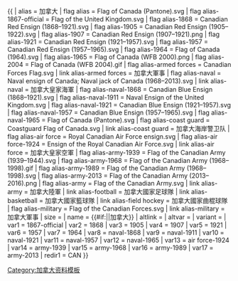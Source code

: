 {{ {{{1<noinclude>|country showdata</noinclude>}}}
| alias = 加拿大
| flag alias = Flag of Canada (Pantone).svg
| flag alias-1867-official = Flag of the United Kingdom.svg
| flag alias-1868 = Canadian Red Ensign (1868–1921).svg
| flag alias-1905 = Canadian Red Ensign (1905–1922).svg
| flag alias-1907 = Canadian Red Ensign (1907–1921).png
| flag alias-1921 = Canadian Red Ensign (1921–1957).svg
| flag alias-1957 = Canadian Red Ensign (1957–1965).svg
| flag alias-1964 = Flag of Canada (1964).svg
| flag alias-1965 = Flag of Canada (WFB 2000).png
| flag alias-2004 = Flag of Canada (WFB 2004).gif
| flag alias-armed forces = Canadian Forces Flag.svg
| link alias-armed forces = 加拿大軍事
| flag alias-naval = Naval ensign of Canada; Naval jack of Canada (1968–2013).svg
| link alias-naval = 加拿大皇家海軍
| flag alias-naval-1868 = Canadian Blue Ensign (1868–1921).svg
| flag alias-naval-1911 = Naval Ensign of the United Kingdom.svg
| flag alias-naval-1921 = Canadian Blue Ensign (1921–1957).svg
| flag alias-naval-1957 = Canadian Blue Ensign (1957–1965).svg
| flag alias-naval-1965 = Flag of Canada (Pantone).svg
| flag alias-coast guard = Coastguard Flag of Canada.svg
| link alias-coast guard = 加拿大海岸警卫队
| flag alias-air force = Royal Canadian Air Force ensign.svg
| flag alias-air force-1924 = Ensign of the Royal Canadian Air Force.svg
| link alias-air force = 加拿大皇家空軍
| flag alias-army-1939 = Flag of the Canadian Army (1939–1944).svg
| flag alias-army-1968 = Flag of the Canadian Army (1968–1998).gif
| flag alias-army-1989 = Flag of the Canadian Army (1968–1998).svg
| flag alias-army-2013 = Flag of the Canadian Army (2013–2016).png
| flag alias-army = Flag of the Canadian Army.svg
| link alias-army = 加拿大陸軍
| link alias-football = 加拿大國家{{{mw|}}}足球隊
| link alias-basketball = 加拿大國家{{{mw|}}}籃球隊
| link alias-field hockey = 加拿大{{{mw|}}}國家曲棍球隊
| flag alias-military = Flag of the Canadian Forces.svg
| link alias-military = 加拿大軍事
| size = {{{size|}}}
| name = {{#if:{{{name|}}}|{{{name|}}}|加拿大}}
| altlink = {{{altlink|}}}
| altvar = {{{altvar|}}}
| variant = {{{variant|}}}
<noinclude>
| var1 = 1867-official
| var2 = 1868
| var3 = 1905
| var4 = 1907
| var5 = 1921
| var6 = 1957
| var7 = 1964
| var8 = naval-1868
| var9 = naval-1911
| var10 = naval-1921
| var11 = naval-1957
| var12 = naval-1965
| var13 = air force-1924
| var14 = army-1939
| var15 = army-1968
| var16 = army-1989
| var17 = army-2013
| redir1 = CAN
[[Category:加拿大资料模板]]
</noinclude>
}}